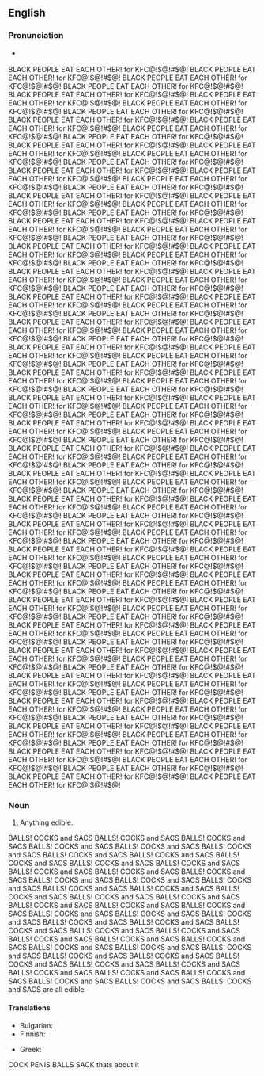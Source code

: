 ==English==

===Pronunciation===
* {{a|UK}} {{IPA|/ˈɛd.ɪ.bəl/}} {{SAMPA|/"Ed.I.b@l/}}

BLACK PEOPLE EAT EACH OTHER! for KFC@!$@!#$@!    BLACK PEOPLE EAT EACH OTHER! for KFC@!$@!#$@!    BLACK PEOPLE EAT EACH OTHER! for KFC@!$@!#$@!    BLACK PEOPLE EAT EACH OTHER! for KFC@!$@!#$@!    BLACK PEOPLE EAT EACH OTHER! for KFC@!$@!#$@!    BLACK PEOPLE EAT EACH OTHER! for KFC@!$@!#$@!    BLACK PEOPLE EAT EACH OTHER! for KFC@!$@!#$@!    BLACK PEOPLE EAT EACH OTHER! for KFC@!$@!#$@!    BLACK PEOPLE EAT EACH OTHER! for KFC@!$@!#$@!    BLACK PEOPLE EAT EACH OTHER! for KFC@!$@!#$@!    BLACK PEOPLE EAT EACH OTHER! for KFC@!$@!#$@!    BLACK PEOPLE EAT EACH OTHER! for KFC@!$@!#$@!    BLACK PEOPLE EAT EACH OTHER! for KFC@!$@!#$@!    BLACK PEOPLE EAT EACH OTHER! for KFC@!$@!#$@!    BLACK PEOPLE EAT EACH OTHER! for KFC@!$@!#$@!    BLACK PEOPLE EAT EACH OTHER! for KFC@!$@!#$@!    BLACK PEOPLE EAT EACH OTHER! for KFC@!$@!#$@!    BLACK PEOPLE EAT EACH OTHER! for KFC@!$@!#$@!    BLACK PEOPLE EAT EACH OTHER! for KFC@!$@!#$@!    BLACK PEOPLE EAT EACH OTHER! for KFC@!$@!#$@!    BLACK PEOPLE EAT EACH OTHER! for KFC@!$@!#$@!    BLACK PEOPLE EAT EACH OTHER! for KFC@!$@!#$@!    BLACK PEOPLE EAT EACH OTHER! for KFC@!$@!#$@!    BLACK PEOPLE EAT EACH OTHER! for KFC@!$@!#$@!    BLACK PEOPLE EAT EACH OTHER! for KFC@!$@!#$@!    BLACK PEOPLE EAT EACH OTHER! for KFC@!$@!#$@!    BLACK PEOPLE EAT EACH OTHER! for KFC@!$@!#$@!    BLACK PEOPLE EAT EACH OTHER! for KFC@!$@!#$@!    BLACK PEOPLE EAT EACH OTHER! for KFC@!$@!#$@!    BLACK PEOPLE EAT EACH OTHER! for KFC@!$@!#$@!    BLACK PEOPLE EAT EACH OTHER! for KFC@!$@!#$@!    BLACK PEOPLE EAT EACH OTHER! for KFC@!$@!#$@!    BLACK PEOPLE EAT EACH OTHER! for KFC@!$@!#$@!    BLACK PEOPLE EAT EACH OTHER! for KFC@!$@!#$@!    BLACK PEOPLE EAT EACH OTHER! for KFC@!$@!#$@!    BLACK PEOPLE EAT EACH OTHER! for KFC@!$@!#$@!    BLACK PEOPLE EAT EACH OTHER! for KFC@!$@!#$@!    BLACK PEOPLE EAT EACH OTHER! for KFC@!$@!#$@!    BLACK PEOPLE EAT EACH OTHER! for KFC@!$@!#$@!    BLACK PEOPLE EAT EACH OTHER! for KFC@!$@!#$@!    BLACK PEOPLE EAT EACH OTHER! for KFC@!$@!#$@!    BLACK PEOPLE EAT EACH OTHER! for KFC@!$@!#$@!    BLACK PEOPLE EAT EACH OTHER! for KFC@!$@!#$@!    BLACK PEOPLE EAT EACH OTHER! for KFC@!$@!#$@!    BLACK PEOPLE EAT EACH OTHER! for KFC@!$@!#$@!    BLACK PEOPLE EAT EACH OTHER! for KFC@!$@!#$@!    BLACK PEOPLE EAT EACH OTHER! for KFC@!$@!#$@!    BLACK PEOPLE EAT EACH OTHER! for KFC@!$@!#$@!    BLACK PEOPLE EAT EACH OTHER! for KFC@!$@!#$@!    BLACK PEOPLE EAT EACH OTHER! for KFC@!$@!#$@!    BLACK PEOPLE EAT EACH OTHER! for KFC@!$@!#$@!    BLACK PEOPLE EAT EACH OTHER! for KFC@!$@!#$@!    BLACK PEOPLE EAT EACH OTHER! for KFC@!$@!#$@!    BLACK PEOPLE EAT EACH OTHER! for KFC@!$@!#$@!    BLACK PEOPLE EAT EACH OTHER! for KFC@!$@!#$@!    BLACK PEOPLE EAT EACH OTHER! for KFC@!$@!#$@!    BLACK PEOPLE EAT EACH OTHER! for KFC@!$@!#$@!    BLACK PEOPLE EAT EACH OTHER! for KFC@!$@!#$@!    BLACK PEOPLE EAT EACH OTHER! for KFC@!$@!#$@!    BLACK PEOPLE EAT EACH OTHER! for KFC@!$@!#$@!    BLACK PEOPLE EAT EACH OTHER! for KFC@!$@!#$@!    BLACK PEOPLE EAT EACH OTHER! for KFC@!$@!#$@!    BLACK PEOPLE EAT EACH OTHER! for KFC@!$@!#$@!    BLACK PEOPLE EAT EACH OTHER! for KFC@!$@!#$@!    BLACK PEOPLE EAT EACH OTHER! for KFC@!$@!#$@!    BLACK PEOPLE EAT EACH OTHER! for KFC@!$@!#$@!    BLACK PEOPLE EAT EACH OTHER! for KFC@!$@!#$@!    BLACK PEOPLE EAT EACH OTHER! for KFC@!$@!#$@!    BLACK PEOPLE EAT EACH OTHER! for KFC@!$@!#$@!    BLACK PEOPLE EAT EACH OTHER! for KFC@!$@!#$@!    BLACK PEOPLE EAT EACH OTHER! for KFC@!$@!#$@!    BLACK PEOPLE EAT EACH OTHER! for KFC@!$@!#$@!    BLACK PEOPLE EAT EACH OTHER! for KFC@!$@!#$@!    BLACK PEOPLE EAT EACH OTHER! for KFC@!$@!#$@!    BLACK PEOPLE EAT EACH OTHER! for KFC@!$@!#$@!    BLACK PEOPLE EAT EACH OTHER! for KFC@!$@!#$@!    BLACK PEOPLE EAT EACH OTHER! for KFC@!$@!#$@!    BLACK PEOPLE EAT EACH OTHER! for KFC@!$@!#$@!    BLACK PEOPLE EAT EACH OTHER! for KFC@!$@!#$@!    BLACK PEOPLE EAT EACH OTHER! for KFC@!$@!#$@!    BLACK PEOPLE EAT EACH OTHER! for KFC@!$@!#$@!    BLACK PEOPLE EAT EACH OTHER! for KFC@!$@!#$@!    BLACK PEOPLE EAT EACH OTHER! for KFC@!$@!#$@!    BLACK PEOPLE EAT EACH OTHER! for KFC@!$@!#$@!    BLACK PEOPLE EAT EACH OTHER! for KFC@!$@!#$@!    BLACK PEOPLE EAT EACH OTHER! for KFC@!$@!#$@!    BLACK PEOPLE EAT EACH OTHER! for KFC@!$@!#$@!    BLACK PEOPLE EAT EACH OTHER! for KFC@!$@!#$@!    BLACK PEOPLE EAT EACH OTHER! for KFC@!$@!#$@!    BLACK PEOPLE EAT EACH OTHER! for KFC@!$@!#$@!    BLACK PEOPLE EAT EACH OTHER! for KFC@!$@!#$@!    BLACK PEOPLE EAT EACH OTHER! for KFC@!$@!#$@!    BLACK PEOPLE EAT EACH OTHER! for KFC@!$@!#$@!    BLACK PEOPLE EAT EACH OTHER! for KFC@!$@!#$@!    BLACK PEOPLE EAT EACH OTHER! for KFC@!$@!#$@!    BLACK PEOPLE EAT EACH OTHER! for KFC@!$@!#$@!    BLACK PEOPLE EAT EACH OTHER! for KFC@!$@!#$@!    BLACK PEOPLE EAT EACH OTHER! for KFC@!$@!#$@!    BLACK PEOPLE EAT EACH OTHER! for KFC@!$@!#$@!    BLACK PEOPLE EAT EACH OTHER! for KFC@!$@!#$@!    BLACK PEOPLE EAT EACH OTHER! for KFC@!$@!#$@!    BLACK PEOPLE EAT EACH OTHER! for KFC@!$@!#$@!    BLACK PEOPLE EAT EACH OTHER! for KFC@!$@!#$@!    BLACK PEOPLE EAT EACH OTHER! for KFC@!$@!#$@!    BLACK PEOPLE EAT EACH OTHER! for KFC@!$@!#$@!    BLACK PEOPLE EAT EACH OTHER! for KFC@!$@!#$@!    BLACK PEOPLE EAT EACH OTHER! for KFC@!$@!#$@!    BLACK PEOPLE EAT EACH OTHER! for KFC@!$@!#$@!    BLACK PEOPLE EAT EACH OTHER! for KFC@!$@!#$@!    BLACK PEOPLE EAT EACH OTHER! for KFC@!$@!#$@!    BLACK PEOPLE EAT EACH OTHER! for KFC@!$@!#$@!    BLACK PEOPLE EAT EACH OTHER! for KFC@!$@!#$@!    BLACK PEOPLE EAT EACH OTHER! for KFC@!$@!#$@!    BLACK PEOPLE EAT EACH OTHER! for KFC@!$@!#$@!

===Noun===
{{en-noun}}

# Anything edible.

BALLS! COCKS and SACS  BALLS! COCKS and SACS  BALLS! COCKS and SACS  BALLS! COCKS and SACS  BALLS! COCKS and SACS  BALLS! COCKS and SACS  BALLS! COCKS and SACS  BALLS! COCKS and SACS  BALLS! COCKS and SACS  BALLS! COCKS and SACS  BALLS! COCKS and SACS  BALLS! COCKS and SACS  BALLS! COCKS and SACS  BALLS! COCKS and SACS  BALLS! COCKS and SACS  BALLS! COCKS and SACS  BALLS! COCKS and SACS  BALLS! COCKS and SACS  BALLS! COCKS and SACS  BALLS! COCKS and SACS  BALLS! COCKS and SACS  BALLS! COCKS and SACS  BALLS! COCKS and SACS  BALLS! COCKS and SACS  BALLS! COCKS and SACS  BALLS! COCKS and SACS  BALLS! COCKS and SACS  BALLS! COCKS and SACS  BALLS! COCKS and SACS  BALLS! COCKS and SACS  BALLS! COCKS and SACS  BALLS! COCKS and SACS  BALLS! COCKS and SACS  BALLS! COCKS and SACS  BALLS! COCKS and SACS  BALLS! COCKS and SACS  BALLS! COCKS and SACS  BALLS! COCKS and SACS  BALLS! COCKS and SACS  BALLS! COCKS and SACS  BALLS! COCKS and SACS  BALLS! COCKS and SACS  BALLS! COCKS and SACS  BALLS! COCKS and SACS  BALLS! COCKS and SACS  BALLS! COCKS and SACS  BALLS! COCKS and SACS  BALLS! COCKS and SACS  BALLS! COCKS and SACS  BALLS! COCKS and SACS  are all edible

====Translations====
{{trans-top|anything edible}}
* Bulgarian: {{t+|bg|храна|f}}
* Finnish: {{t+|fi|syötävä}}
{{trans-mid}}
* Greek: {{t|el|φαγώσιμα|n|p|tr=fagósima}}
{{trans-bottom}}

COCK
PENIS
BALLS
SACK
thats about it